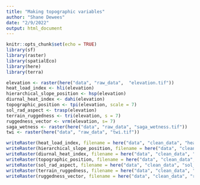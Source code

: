 ```yaml
---
title: "Making topographic variables"
author: "Shane Dewees"
date: "2/9/2022"
output: html_document
---
```


```r
knitr::opts_chunk$set(echo = TRUE)
library(sf)
library(raster)
library(spatialEco)
library(here)
library(terra)
```

```r
elevation <- raster(here("data", "raw_data",  "elevation.tif"))
heat_load_index <- hli(elevation)
hierarchical_slope_position <- hsp(elevation)
diurnal_heat_index <- dahi(elevation)
topographic_position <- tpi(elevation, scale = 7)
sol_rad_aspect <- trasp(elevation)
terrain_ruggedness <- tri(elevation, s = 7)
ruggedness_vector <- vrm(elevation, s= 7)
saga_wetness <- raster(here("data", "raw_data", "saga_wetness.tif"))
twi <- raster(here("data", "raw_data", "twi.tif"))
```


```r
writeRaster(heat_load_index, filename = here("data", "clean_data", "heat_load_index.tif"), overwrite = TRUE)
writeRaster(hierarchical_slope_position, filename = here("data", "clean_data", "hierarchical_slope_position.tif"), overwrite = TRUE)
writeRaster(diurnal_heat_index, filename = here("data", "clean_data", "diurnal_heat.tif"), overwrite = TRUE)
writeRaster(topographic_position, filename = here("data", "clean_data", "topographic_position.tif"), overwrite = TRUE)
writeRaster(sol_rad_aspect, filename = here("data", "clean_data", "sol_rad_aspect.tif"), overwrite = TRUE)
writeRaster(terrain_ruggedness, filename = here("data", "clean_data", "terrain_ruggedness.tif"), overwrite = TRUE)
writeRaster(ruggedness_vector, filename = here("data", "clean_data", "ruggedness_vector.tif"), overwrite = TRUE)
```



